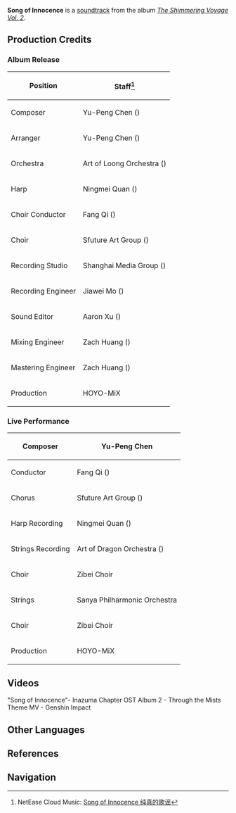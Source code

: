 {{Soundtrack Infobox
|title          =
|image          = The Shimmering Voyage Vol 2.png
|album          = The Shimmering Voyage Vol. 2
|disc           = 3
|number         = 57
|featured       =
|featured2      =
|featured3      =
|featured_disc  =
|featured_disc2 =
|featured_disc3 =
|youtube_id     = QDeLhpzqkhs
|spotify_id     = 2GBqlO8R963we7tyfC37yR
|played_in      = Media
|during         = [https://youtu.be/O_Udh58C2dM "Song of Innocence": Inazuma Chapter OST Album 2 - Through the Mists Theme MV]
|domain         =
|previous       = Elogia Cinerosa
|next           = 
}}
'''Song of Innocence''' is a [[soundtrack]] from the album ''[[The Shimmering Voyage Vol. 2]]''.

==Production Credits==
===Album Release===
{| class="wikitable" style="text-align:left; height:0.5em"
! Position
! Staff<ref>NetEase Cloud Music: [https://music.163.com/#/song?id=1973626814 Song of Innocence 纯真的歌谣]</ref>
|-
! Composer
| Yu-Peng Chen ({{zh|陈致逸}})
|-
! Arranger
| Yu-Peng Chen ({{zh|陈致逸}})
|-
! Orchestra
| Art of Loong Orchestra ({{zh|龙之艺交响乐团}})
|-
! Harp
| Ningmei Quan ({{zh|权宁枚}})
|-
! Choir Conductor
| Fang Qi ({{zh|齐放}})
|-
! Choir
| Sfuture Art Group ({{zh|Sfuture艺术团@Shanghai}})
|-
! Recording Studio
| Shanghai Media Group ({{zh|上海广播大厦}})
|-
! Recording Engineer
| Jiawei Mo ({{zh|莫家伟}})
|-
! Sound Editor
| Aaron Xu ({{zh|徐威}})
|-
! Mixing Engineer
| Zach Huang ({{zh|黄巍}})
|-
! Mastering Engineer
| Zach Huang ({{zh|黄巍}})
|-
! Production
| HOYO-MiX
|}

===Live Performance===
{{Quote|"Song of Innocence," the Through the Mists theme in the second Inazuma OST album, is recorded by musicians and a children's choir from Shanghai, and performed by musicians and company from Hainan. Together, they have brought this piece to life.|YouTube video description}}

{| class="wikitable" style="text-align:left; height:0.5em"
|-
! Composer
| Yu-Peng Chen
|-
! Conductor
| Fang Qi ({{zh|齐放}})
|-
! Chorus
| Sfuture Art Group ({{zh|Sfuture艺术团@Shanghai}})
|-
! Harp Recording
| Ningmei Quan ({{zh|权宁枚}})
|-
! Strings Recording
| Art of Dragon Orchestra ({{zh|龙之艺交响乐团}})
|-
! Choir
| Zibei Choir
|-
! Strings
| Sanya Philharmonic Orchestra
|-
! Choir
| Zibei Choir
|-
! Production
| HOYO-MiX
|}

==Videos==
<gallery>
"Song of Innocence"- Inazuma Chapter OST Album 2 - Through the Mists Theme MV - Genshin Impact
</gallery>
<!--
==Trivia==
-->
==Other Languages==
{{Other Languages
|en      = Song of Innocence
|zhs     = 纯真的歌谣
|zhs_rm  = Chúnzhēn de Gēyáo
|zhs_tl  =
|ja      = 無垢の歌
|ja_rm   = Muku no Uta
|ja_tl   = Song of Purity
|tr      = 
|tr_tl   = 
|it      = 
|it_tl   = 
}}

==References==
{{Reflist}}

==Navigation==
{{Soundtrack Navbox|The Shimmering Voyage}}